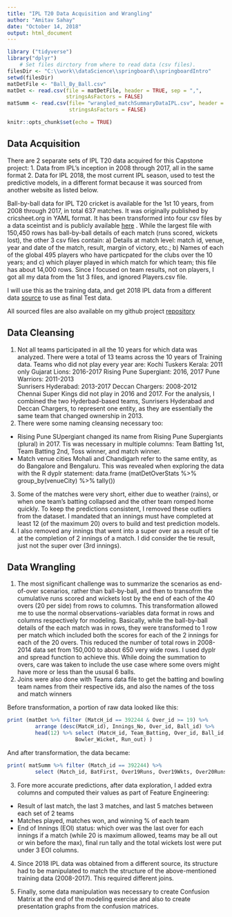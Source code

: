 ```yaml
---
title: "IPL T20 Data Acquisition and Wrangling"
author: "Amitav Sahay"
date: "October 14, 2018"
output: html_document
---
```


```r
library ("tidyverse")
library("dplyr")
    # Set files dirctory from where to read data (csv files). 
filesDir <- "C:\\work\\dataScience\\springboard\\springboardIntro"
setwd(filesDir)
matDetFile <- "Ball_By_Ball.csv"
matDet <- read.csv(file = matDetFile, header = TRUE, sep = ",",
                   stringsAsFactors = FALSE)
matSumm <- read.csv(file= "wrangled_matchSummaryDataIPL.csv", header = TRUE, sep = ",",
                    stringsAsFactors = FALSE)

knitr::opts_chunk$set(echo = TRUE)
```


## Data Acquisition

There are 2 separate sets of IPL T20 data acquired for this Capstone project:
1. Data from IPL's inception in 2008 through 2017, all in the same format
2. Data for IPL 2018, the most current IPL season, used to test the predictive models, in a different format because it was sourced from another website as listed below.

Ball-by-ball data for IPL T20 cricket is available for the 1st 10 years, from 2008 through 2017, in total 637 matches. It was originally published by cricsheet.org in YAML format. It has been transformed into four csv files by a data sceintist and is publicly available [here](https://data.world/raghu543/ipl-data-till-2017) . While the largest file with 150,450 rows has ball-by-ball details of each match (runs scored, wickets lost), the other 3 csv files contain: a) Details at match level: match id, venue, year and date of the match, result, margin of victory, etc.; b) Names of each of the global 495 players who have particpated for the clubs over the 10 years; and c) which player played in which match for which team; this file has about 14,000 rows. Since I focused on team results, not on players, I got all my data from the 1st 3 files, and ignored Players.csv file. 

I will use this as the training data, and get 2018 IPL data from a different data [source](https://www.kaggle.com/nowke9/ipldata/insights) to use as final Test data.

All sourced files are also available on my github project [repository](https://github.com/asahay001/springboardIntro)



## Data Cleansing

1. Not all teams participated in all the 10 years for which data was analyzed. There were a total of 13 teams across the 10 years of Training data. Teams who did not play every year are: 
        Kochi Tuskers Kerala:     2011  only 
        Gujarat Lions:            2016-2017
        Rising Pune Supergiant:   2016, 2017        Pune Warriors:      2011-2013  
        Sunrisers Hyderabad:      2013-2017         Deccan Chargers:    2008-2012  
        Chennai Super Kings did not play in 2016 and 2017. 
For the analysis, I combined the two Hyderbad-based teams, Sunrisers Hyderabad and Deccan Chargers, to represent one entity, as they are essentially the same team that changed ownership in 2013.
2. There were some naming cleansing necessary too:
  * Rising Pune SUpergiant changed its name from Rising Pune Supergiants (plural) in 2017. Tis was necessary in multiple columns: Team Batting 1st, Team Batting 2nd, Toss winner, and match winner. 
  * Match venue cities Mohali and Chandigarh refer to the same entity, as do Bangalore and Bengaluru. This was revealed when exploring the data with the R dyplr statement: 
  data.frame (matDetOverStats %>% group_by(venueCity) %>% tally())
3. Some of the matches were very short, either due to weather (rains), or when one team's batting collapsed and the other team romped home quickly. To keep the predictions consistent, I removed these outliers from the dataset. I mandated that an innings must have completed at least 12 (of the maximum 20) overs to build and test prediction models.
4. I also removed any innings that went into a super over as a result of tie at the completion of 2 innings of a match. I did consider the tie result, just not the super over (3rd innings). 


## Data Wrangling

1. The most significant challenge was to summarize the scenarios as end-of-over scenarios, rather than ball-by-ball, and then to transofrm the cumulative runs scored and wickets lost by the end of each of the 40 overs (20 per side) from rows to columns. This transformation allowed me to use the normal observations-variables data format in rows and columns respectively for modeling. Basically, while the ball-by-ball details of the each match was in rows, they were transformed to 1 row per match which included both the scores for each of the 2 innings for each of the 20 overs. This reduced the number of total rows in 2008-2014 data set from 150,000 to about 650 very wide rows. I used dyplr and spread function to achieve this. While doing the summation to overs, care was taken to include the use case where some overs might have more or less than the ususal 6 balls. 
2. Joins were also done with Teams data file to get the batting and bowling team names from their respective ids, and also the names of the toss and match winners

Before transformation, a portion of raw data looked like this:
```r
print (matDet %>% filter (MatcH_id == 392244 & Over_id >= 19) %>% 
         arrange (desc(MatcH_id), Innings_No, Over_id, Ball_id) %>% 
         head(12) %>% select (MatcH_id, Team_Batting, Over_id, Ball_id, Runs_Scored,
                      Bowler_Wicket, Run_out) )

```
And after transformation, the data became:
```r

print( matSumm %>% filter (Match_id == 392244) %>% 
         select (Match_id, BatFirst, Over19Runs, Over19Wkts, Over20Runs, Over20Wkts) )

```

3. Fore more accurate predictions, after data exploration, I added extra columns and computed their values as part of Feature Engineering:
  * Result of last match, the last 3 matches, and last 5 matches between each set of 2 teams
  * Matches played, matches won, and winning % of each team
  * End of Innings (EOI) status: which over was the last over for each innings if a match (while 20 is maximum allowed, teams may be all out or win before the max), final run tally and the total wickets lost were put under 3 EOI columns. 

4. Since 2018 IPL data was obtained from a different source, its structure had to be manipulated to match the structure of the above-mentioned training data (2008-2017). This required different joins. 

5. Finally, some data manipulation was necessary to create Confusion Matrix at the end of the modeling exercise and also to create presentation graphs from the confusion matrices. 


  












